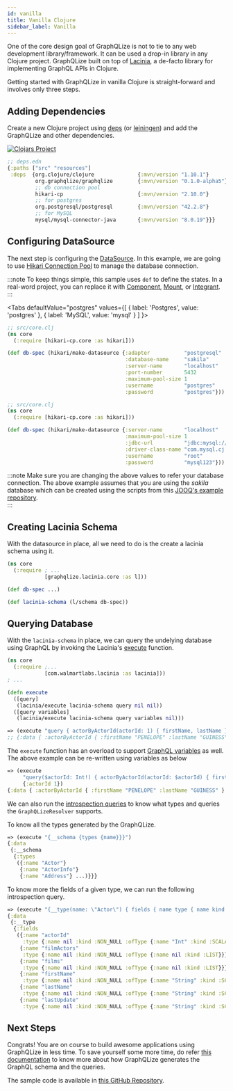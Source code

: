 ```yaml
---
id: vanilla
title: Vanilla Clojure
sidebar_label: Vanilla
---
```



One of the core design goal of GraphQLize is not to tie to any web development library/framework. It can be used a drop-in library in any Clojure project. GraphQLize built on top of [Lacinia](https://lacinia.readthedocs.io/en/latest/), a de-facto library for implementing GraphQL APIs in Clojure.

Getting started with GraphQLize in vanilla Clojure is straight-forward and involves only three steps.

## Adding Dependencies

Create a new Clojure project using [deps](https://github.com/seancorfield/clj-new) (or [leiningen](https://leiningen.org/)) and add the GraphQLize and other dependencies.

[![Clojars Project](https://img.shields.io/clojars/v/org.graphqlize/graphqlize.svg)](https://clojars.org/org.graphqlize/graphqlize)

```clojure {4}
;; deps.edn
{:paths ["src" "resources"]
 :deps  {org.clojure/clojure              {:mvn/version "1.10.1"}
         org.graphqlize/graphqlize        {:mvn/version "0.1.0-alpha5"}
         ;; db connection pool
         hikari-cp                        {:mvn/version "2.10.0"}
         ;; for postgres
         org.postgresql/postgresql        {:mvn/version "42.2.8"}
         ;; for MySQL
         mysql/mysql-connector-java       {:mvn/version "8.0.19"}}}
```

## Configuring DataSource

The next step is configuring the [DataSource](https://docs.oracle.com/javase/7/docs/api/javax/sql/DataSource.html). In this example, we are going to use [Hikari Connection Pool](https://github.com/brettwooldridge/HikariCP) to manage the database connection.

:::note
To keep things simple, this sample uses `def` to define the states. In a real-word project, you can replace it with [Component](https://github.com/stuartsierra/component), [Mount](https://github.com/tolitius/mount), or [Integrant](https://github.com/weavejester/integrant).
:::

<Tabs
  defaultValue="postgres"
  values={[
    { label: 'Postgres', value: 'postgres' },
    { label: 'MySQL', value: 'mysql' }
  ]
}>
<TabItem value="postgres">

```clojure
;; src/core.clj
(ns core
  (:require [hikari-cp.core :as hikari]))

(def db-spec (hikari/make-datasource {:adapter           "postgresql"
                                      :database-name     "sakila"
                                      :server-name       "localhost"
                                      :port-number       5432
                                      :maximum-pool-size 1
                                      :username          "postgres"
                                      :password          "postgres"}))
```

</TabItem>
<TabItem value="mysql">

```clojure
;; src/core.clj
(ns core
  (:require [hikari-cp.core :as hikari]))

(def db-spec (hikari/make-datasource {:server-name       "localhost"
                                      :maximum-pool-size 1
                                      :jdbc-url          "jdbc:mysql://localhost:3306/sakila"
                                      :driver-class-name "com.mysql.cj.jdbc.MysqlDataSource"
                                      :username          "root"
                                      :password          "mysql123"}))
```

</TabItem>
</Tabs>

:::note
Make sure you are changing the above values to refer your database connection. The above example assumes that you are using the _sakila_ database which can be created using the scripts from this [JOOQ's example repository](https://github.com/jOOQ/jOOQ/tree/master/jOOQ-examples/Sakila).  
:::

## Creating Lacinia Schema

With the datasource in place, all we need to do is the create a lacinia schema using it. 


```clojure {3,7}
(ns core
  (:require ; ...
            [graphqlize.lacinia.core :as l]))

(def db-spec ...)

(def lacinia-schema (l/schema db-spec))
```

## Querying Database

With the `lacinia-schema` in place, we can query the undelying database using GraphQL by invoking the Lacinia's [execute](https://walmartlabs.github.io/apidocs/lacinia/com.walmartlabs.lacinia.html#var-execute) function.

```clojure {8,10}
(ns core
  (:require ;...
            [com.walmartlabs.lacinia :as lacinia]))
; ...

(defn execute
  ([query]
   (lacinia/execute lacinia-schema query nil nil))
  ([query variables]
   (lacinia/execute lacinia-schema query variables nil)))
```

```clojure
=> (execute "query { actorByActorId(actorId: 1) { firstName, lastName } }")
;; {:data { :actorByActorId { :firstName "PENELOPE" :lastName "GUINESS" } } }
```

The `execute` function has an overload to support [GraphQL variables](https://graphql.org/learn/queries/#variables) as well. The above example can be re-written using variables as below

```clojure
=> (execute 
     "query($actorId: Int!) { actorByActorId(actorId: $actorId) { firstName, lastName } }" 
     {:actorId 1})
{:data { :actorByActorId { :firstName "PENELOPE" :lastName "GUINESS" } } }
```

We can also run the [introspection queries](https://graphql.org/learn/introspection/) to know what types and queries the `GraphQLizeResolver` supports. 

To know all the types generated by the GraphQLize. 

```clojure
=> (execute "{__schema {types {name}}}")
{:data
 {:__schema
  {:types
   ({:name "Actor"}
    {:name "ActorInfo"}
    {:name "Address"} ...)}}}
```

To know more the fields of a given type, we can run the following introspection query.

```clojure
=> (execute "{__type(name: \"Actor\") { fields { name type { name kind ofType { name kind }}}}}")
{:data
 {:__type
  {:fields
   ({:name "actorId" 
     :type {:name nil :kind :NON_NULL :ofType {:name "Int" :kind :SCALAR}}}
    {:name "filmActors" 
     :type {:name nil :kind :NON_NULL :ofType {:name nil :kind :LIST}}}
    {:name "films" 
     :type {:name nil :kind :NON_NULL :ofType {:name nil :kind :LIST}}}
    {:name "firstName" 
     :type {:name nil :kind :NON_NULL :ofType {:name "String" :kind :SCALAR}}}
    {:name "lastName" 
     :type {:name nil :kind :NON_NULL :ofType {:name "String" :kind :SCALAR}}}
    {:name "lastUpdate" 
     :type {:name nil :kind :NON_NULL :ofType {:name "String" :kind :SCALAR}}})}}}
```

## Next Steps

Congrats! You are on course to build awesome applications using GraphQLize in less time. To save yourself some more time, do refer [this documentation](../../graphql_schema/types-and-fields) to know more about how GraphQLize generates the GraphQL schema and the queries. 

The sample code is available in [this GitHub Repository](https://github.com/graphqlize/graphqlize-demo/tree/master/clojure/vanilla).

